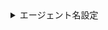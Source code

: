 <details>
<summary>エージェント名設定</summary>
WhaTapモニタリングサービスでは、モニタリング対象を包括的な意味でオブジェクトという名称を使用し、エージェントと混用して使用することもあります。モニタリング対象、つまりオブジェクトを区別するには、名前を区別する必要があります。WhaTapは、オブジェクト名とオブジェクトIDを介して対象を区別します。

:::note

-   オブジェクト（エージェント）名は、プロジェクトごとに唯一である必要があります。
-   オブジェクトID＝CRC32（オブジェクト名）です。オブジェクトIDまたは名前が変更されると、以前のデータとリンクされません。

:::

WhaTapはモニタリング情報収集対象であるデータベースサーバー識別のための情報で、基本的にデータベースサーバーから収集した情報を活用します。基本的な使用情報は、データベースサーバーの種類、IPアドレス、サービスポートなどを組み合わせてデータベースサーバーを固有識別子として使用します。必要に応じてユーザーが設定した名称を利用するか、パターンを変更して固有の値に変更して利用します。エージェントの名前は必ず固有の値である必要があります。

データベースサーバーから抽出した情報を活用する理由は、データベースサーバーの停止またはネットワークの断絶、エージェント問題による収集サーバーとエージェントの通信途絶状態が復旧した場合、再接続されたエージェントから送信される情報が既存エージェントから送信された情報との連続性を維持するためです。

</details>
